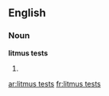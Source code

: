 ==English==

===Noun===
'''litmus tests'''

# {{plural of|litmus test}}

[[ar:litmus tests]]
[[fr:litmus tests]]